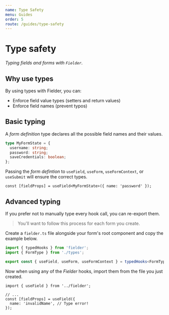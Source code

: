 ```yaml
---
name: Type Safety
menu: Guides
order: 5
route: /guides/type-safety
---
```


# Type safety

_Typing fields and forms with `Fielder`._

## Why use types

By using types with Fielder, you can:

- Enforce field value types (setters and return values)
- Enforce field names (prevent typos)

## Basic typing

A _form definition_ type declares all the possible field names and their values.

```ts
type MyFormState = {
  username: string;
  password: string;
  saveCredentials: boolean;
};
```

Passing the _form defintion_ to `useField`, `useForm`, `useFormContext`, or `useSubmit` will ensure the correct types.

```tsx
const [fieldProps] = useField<MyFormState>({ name: 'password' });
```

## Advanced typing

If you prefer not to manually type every hook call, you can re-export them.

> You'll want to follow this process for each form you create.

Create a `fielder.ts` file alongside your form's root component and copy the example below.

```ts
import { typedHooks } from 'fielder';
import { FormType } from './types';

export const { useField, useForm, useFormContext } = typedHooks<FormType>();
```

Now when using any of the _Fielder_ hooks, import them from the file you just created.

```tsx
import { useField } from '../fielder';

// ...
const [fieldProps] = useField({
  name: 'invalidName', // Type error!
});
```
